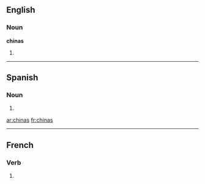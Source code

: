 ==English==

===Noun===
'''chinas'''

# {{plural of|china}}

{{anagrams:en/achins}}
----

==Spanish==

===Noun===
{{infl|es|noun form|g=f|g2=p}}

# {{plural of|nocat=1|[[china#Spanish|china]]|lang=es}}

[[ar:chinas]]
[[fr:chinas]]

----
==French==

===Verb===
{{fr-verb-form}}

# {{conjugation of|chiner||2|s|[[past historic]]|lang=fr}} 

{{count page|[[Wiktionary:Page count]]}}
{{rfc-auto}}